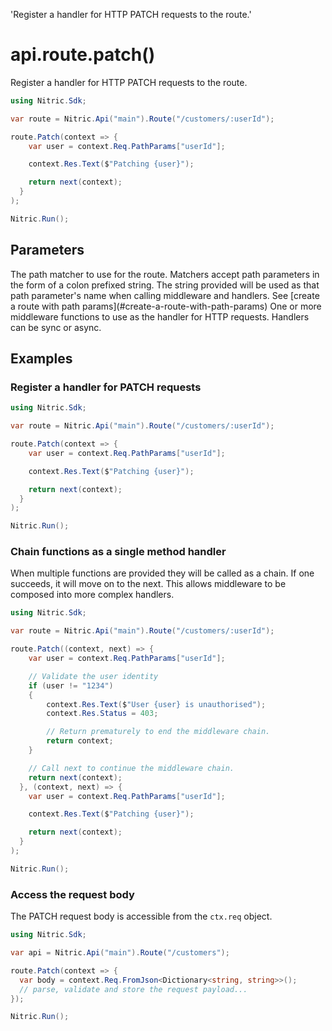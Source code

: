   'Register a handler for HTTP PATCH requests to the route.'

# api.route.patch()

Register a handler for HTTP PATCH requests to the route.

```csharp
using Nitric.Sdk;

var route = Nitric.Api("main").Route("/customers/:userId");

route.Patch(context => {
    var user = context.Req.PathParams["userId"];

    context.Res.Text($"Patching {user}");

    return next(context);
  }
);

Nitric.Run();
```

## Parameters

<Properties>
  <Property name="match" type="string" required>
    The path matcher to use for the route. Matchers accept path parameters in
    the form of a colon prefixed string. The string provided will be used as
    that path parameter's name when calling middleware and handlers. See [create
    a route with path params](#create-a-route-with-path-params)
  </Property>
  <Property
    name="...middleware"
    type="Middleware&lt;HttpContext&gt; or Func&lt;HttpContext, HttpContext&gt;"
    required
  >
    One or more middleware functions to use as the handler for HTTP requests.
    Handlers can be sync or async.
  </Property>
</Properties>

## Examples

### Register a handler for PATCH requests

```csharp
using Nitric.Sdk;

var route = Nitric.Api("main").Route("/customers/:userId");

route.Patch(context => {
    var user = context.Req.PathParams["userId"];

    context.Res.Text($"Patching {user}");

    return next(context);
  }
);

Nitric.Run();
```

### Chain functions as a single method handler

When multiple functions are provided they will be called as a chain. If one succeeds, it will move on to the next. This allows middleware to be composed into more complex handlers.

```csharp
using Nitric.Sdk;

var route = Nitric.Api("main").Route("/customers/:userId");

route.Patch((context, next) => {
    var user = context.Req.PathParams["userId"];

    // Validate the user identity
    if (user != "1234")
    {
        context.Res.Text($"User {user} is unauthorised");
        context.Res.Status = 403;

        // Return prematurely to end the middleware chain.
        return context;
    }

    // Call next to continue the middleware chain.
    return next(context);
  }, (context, next) => {
    var user = context.Req.PathParams["userId"];

    context.Res.Text($"Patching {user}");

    return next(context);
  }
);

Nitric.Run();
```

### Access the request body

The PATCH request body is accessible from the `ctx.req` object.

```csharp
using Nitric.Sdk;

var api = Nitric.Api("main").Route("/customers");

route.Patch(context => {
  var body = context.Req.FromJson<Dictionary<string, string>>();
  // parse, validate and store the request payload...
});

Nitric.Run();
```
